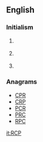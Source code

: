 ==English==
{{wikipedia}}

===Initialism===
{{en-initialism}}

# {{mechanical engineering}} {{initialism of|w:Reinforced Concrete Pipe|Reinforced Concrete Pipe}}
# {{politics}} {{initialism of|w:Revolutionary Communist Party|Revolutionary Communist Party}}
# {{software}} {{initialism of|w:Rich Client Platform|Rich Client Platform}}

===Anagrams===
* [[CPR#English|CPR]] 
* [[CRP#English|CRP]]
* [[PCR#English|PCR]]
* [[PRC#English|PRC]]
* [[RPC#English|RPC]]

[[it:RCP]]